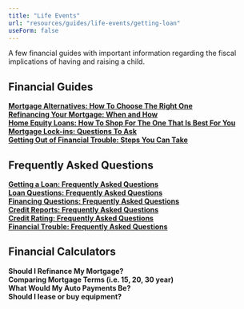 ```yaml
---
title: "Life Events"
url: "resources/guides/life-events/getting-loan"
useForm: false
---
```


  
A few financial guides with important information regarding the fiscal implications of having and raising a child.  
  

Financial Guides
----------------

[**Mortgage Alternatives: How To Choose The Right One**](/resources/guides/life-events/mortgage-alternatives-fg)  
[**Refinancing Your Mortgage: When and How**](/resources/guides/life-events/refinancing-mortgage-fg)  
[**Home Equity Loans: How To Shop For The One That Is Best For You**](/resources/guides/life-events/home-equity-loans-fg)  
[**Mortgage Lock-ins: Questions To Ask**](/resources/guides/life-events/mortgage-lock-in-fg)  
[**Getting Out of Financial Trouble: Steps You Can Take**](/resources/guides/life-events/financial-troubles-fg)  

Frequently Asked Questions
--------------------------

[**Getting a Loan: Frequently Asked Questions**](/resources/guides/frequently-asked-questions/getting-loan-faq)  
[**Loan Questions: Frequently Asked Questions**](/resources/guides/frequently-asked-questions/loan-questions-faq)  
[**Financing Questions: Frequently Asked Questions**](/resources/guides/frequently-asked-questions/financing-questions-faq)  
[**Credit Reports: Frequently Asked Questions**](/resources/guides/frequently-asked-questions/credit-reports-faq)  
[**Credit Rating: Frequently Asked Questions**](/resources/guides/frequently-asked-questions/credit-rating-faq)  
[**Financial Trouble: Frequently Asked Questions**](/resources/guides/frequently-asked-questions/financial-trouble-faq)  

Financial Calculators
---------------------

**Should I Refinance My Mortgage?**  
**Comparing Mortgage Terms (i.e. 15, 20, 30 year)**  
**What Would My Auto Payments Be?**  
**Should I lease or buy equipment?**
